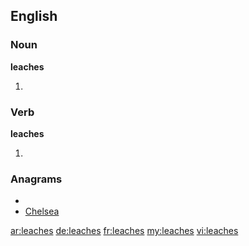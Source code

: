 ==English==

===Noun===
'''leaches'''

# {{plural of|[[leach]]}}

===Verb===
'''leaches'''

# {{third-person singular of|[[leach]]}}

===Anagrams===
* {{alphagram|aceehls}}
* [[Chelsea#English|Chelsea]]

[[ar:leaches]]
[[de:leaches]]
[[fr:leaches]]
[[my:leaches]]
[[vi:leaches]]